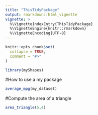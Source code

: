 ```yaml
---
title: "ThisTidyPackage"
output: rmarkdown::html_vignette
vignette: >
  %\VignetteIndexEntry{ThisTidyPackage}
  %\VignetteEngine{knitr::rmarkdown}
  %\VignetteEncoding{UTF-8}
---
```


```r
knitr::opts_chunk$set(
  collapse = TRUE,
  comment = "#>"
)
```

```r
library(myShapes)
```

#How to use a my package

```r
average_mpg(my_dataset)
```

#Compute the area of a triangle
```r
area_triangle(5,4)
```

